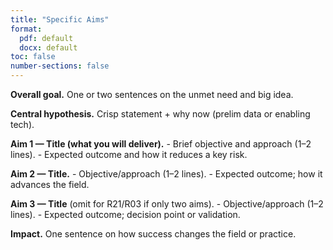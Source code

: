 ```yaml
---
title: "Specific Aims"
format:
  pdf: default
  docx: default
toc: false
number-sections: false
---
```


**Overall goal.** One or two sentences on the unmet need and big idea.

**Central hypothesis.** Crisp statement + why now (prelim data or enabling tech).

**Aim 1 — Title (what you will deliver).**
- Brief objective and approach (1–2 lines).
- Expected outcome and how it reduces a key risk.

**Aim 2 — Title.**
- Objective/approach (1–2 lines).
- Expected outcome; how it advances the field.

**Aim 3 — Title** (omit for R21/R03 if only two aims).
- Objective/approach (1–2 lines).
- Expected outcome; decision point or validation.

**Impact.** One sentence on how success changes the field or practice.
